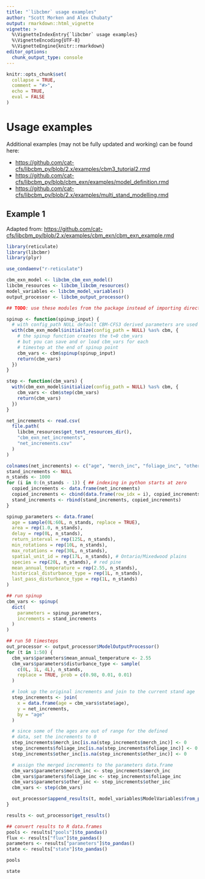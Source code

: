 ```yaml
---
title: "`libcbmr` usage examples"
author: "Scott Morken and Alex Chubaty"
output: rmarkdown::html_vignette
vignette: >
  %\VignetteIndexEntry{`libcbmr` usage examples}
  %\VignetteEncoding{UTF-8}
  %\VignetteEngine{knitr::rmarkdown}
editor_options: 
  chunk_output_type: console
---
```


```r
knitr::opts_chunk$set(
  collapse = TRUE,
  comment = "#>",
  echo = TRUE,
  eval = FALSE
)
```

# Usage examples

Additional examples (may not be fully updated and working) can be found here:

- <https://github.com/cat-cfs/libcbm_py/blob/2.x/examples/cbm3_tutorial2.rmd>
- <https://github.com/cat-cfs/libcbm_py/blob/cbm_exn/examples/model_definition.rmd>
- <https://github.com/cat-cfs/libcbm_py/blob/2.x/examples/multi_stand_modelling.rmd>

## Example 1

Adapted from: <https://github.com/cat-cfs/libcbm_py/blob/2.x/examples/cbm_exn/cbm_exn_example.rmd>

```r
library(reticulate)
library(libcbmr)
library(plyr)

use_condaenv("r-reticulate")

cbm_exn_model <- libcbm_cbm_exn_model()
libcbm_resources <- libcbm_libcbm_resources()
model_variables <- libcbm_model_variables()
output_processor <- libcbm_output_processor()

## TODO: use these modules from the package instead of importing directly

spinup <- function(spinup_input) {
  # with config_path NULL default CBM-CFS3 derived parameters are used
  with(cbm_exn_model$initialize(config_path = NULL) %as% cbm, {
    # the spinup function creates the t=0 cbm_vars
    # but you can save and or load cbm_vars for each
    # timestep at the end of spinup point
    cbm_vars <- cbm$spinup(spinup_input)
    return(cbm_vars)
  })
}

step <- function(cbm_vars) {
  with(cbm_exn_model$initialize(config_path = NULL) %as% cbm, {
    cbm_vars <- cbm$step(cbm_vars)
    return(cbm_vars)
  })
}

net_increments <- read.csv(
  file.path(
    libcbm_resources$get_test_resources_dir(),
    "cbm_exn_net_increments",
    "net_increments.csv"
  )
)

colnames(net_increments) <- c("age", "merch_inc", "foliage_inc", "other_inc")
stand_increments <- NULL
n_stands <- 1000
for (i in 0:(n_stands - 1)) { ## indexing in python starts at zero
  copied_increments <- data.frame(net_increments)
  copied_increments <- cbind(data.frame(row_idx = i), copied_increments)
  stand_increments <- rbind(stand_increments, copied_increments)
}

spinup_parameters <- data.frame(
  age = sample(0L:60L, n_stands, replace = TRUE),
  area = rep(1.0, n_stands),
  delay = rep(0L, n_stands),
  return_interval = rep(125L, n_stands),
  min_rotations = rep(10L, n_stands),
  max_rotations = rep(30L, n_stands),
  spatial_unit_id = rep(17L, n_stands), # Ontario/Mixedwood plains
  species = rep(20L, n_stands), # red pine
  mean_annual_temperature = rep(2.55, n_stands),
  historical_disturbance_type = rep(1L, n_stands),
  last_pass_disturbance_type = rep(1L, n_stands)
)

## run spinup
cbm_vars <- spinup(
  dict(
    parameters = spinup_parameters,
    increments = stand_increments
  )
)

## run 50 timesteps
out_processor <- output_processor$ModelOutputProcessor()
for (t in 1:50) {
  cbm_vars$parameters$mean_annual_temperature <- 2.55
  cbm_vars$parameters$disturbance_type <- sample(
    c(0L, 1L, 4L), n_stands,
    replace = TRUE, prob = c(0.98, 0.01, 0.01)
  )

  # look up the original increments and join to the current stand age
  step_increments <- join(
    x = data.frame(age = cbm_vars$state$age),
    y = net_increments,
    by = "age"
  )

  # since some of the ages are out of range for the defined
  # data, set the increments to 0
  step_increments$merch_inc[is.na(step_increments$merch_inc)] <- 0
  step_increments$foliage_inc[is.na(step_increments$foliage_inc)] <- 0
  step_increments$other_inc[is.na(step_increments$other_inc)] <- 0

  # assign the merged increments to the parameters data.frame
  cbm_vars$parameters$merch_inc <- step_increments$merch_inc
  cbm_vars$parameters$foliage_inc <- step_increments$foliage_inc
  cbm_vars$parameters$other_inc <- step_increments$other_inc
  cbm_vars <- step(cbm_vars)

  out_processor$append_results(t, model_variables$ModelVariables$from_pandas(cbm_vars))
}

results <- out_processor$get_results()

## convert results to R data.frames
pools <- results["pools"]$to_pandas()
flux <- results["flux"]$to_pandas()
parameters <- results["parameters"]$to_pandas()
state <- results["state"]$to_pandas()

pools

state
```
